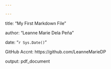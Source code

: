 ```yaml
---

---
```


title: "My First Markdown File"

author: "Leanne Marie Dela Peña"

date: "`r Sys.Date()`"

GitHub Accnt: https://github.com/LeanneMarieDP

output: pdf_document
